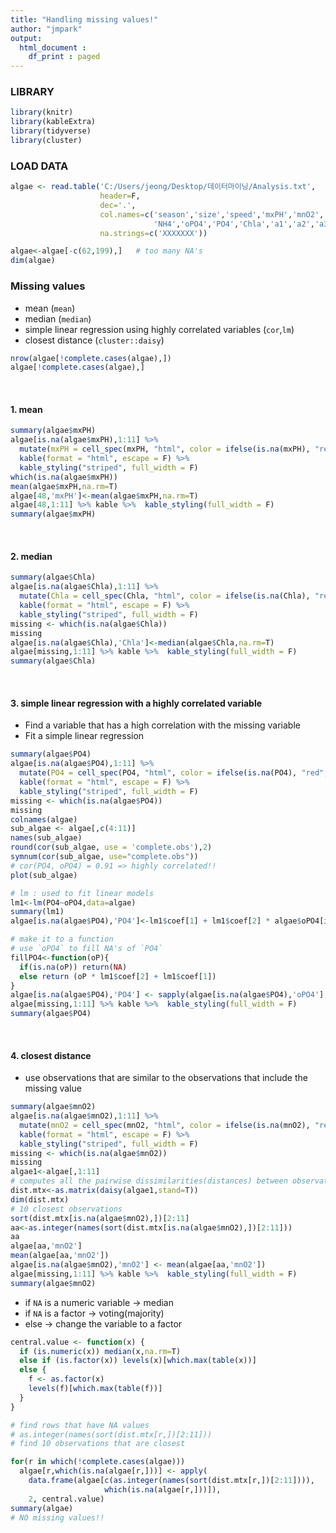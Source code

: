 ```yaml
---
title: "Handling missing values!"
author: "jmpark"
output: 
  html_document :
    df_print : paged
---
```


### LIBRARY
```r
library(knitr)
library(kableExtra)
library(tidyverse)
library(cluster)

```


### LOAD DATA
```r
algae <- read.table('C:/Users/jeong/Desktop/데이터마이닝/Analysis.txt',
                    header=F,
                    dec='.',
                    col.names=c('season','size','speed','mxPH','mnO2','Cl','NO3',
                                'NH4','oPO4','PO4','Chla','a1','a2','a3','a4','a5','a6','a7'),
                    na.strings=c('XXXXXXX'))

algae<-algae[-c(62,199),]   # too many NA's
dim(algae)

```

### Missing values
  * mean (`mean`)
  * median (`median`)
  * simple linear regression using highly correlated variables (`cor`,`lm`)
  * closest distance (`cluster::daisy`)
```r
nrow(algae[!complete.cases(algae),])
algae[!complete.cases(algae),]  

```  
</br>

#### 1. mean
```r
summary(algae$mxPH)
algae[is.na(algae$mxPH),1:11] %>% 
  mutate(mxPH = cell_spec(mxPH, "html", color = ifelse(is.na(mxPH), "red", "black"))) %>%
  kable(format = "html", escape = F) %>%
  kable_styling("striped", full_width = F)
which(is.na(algae$mxPH))
mean(algae$mxPH,na.rm=T)
algae[48,'mxPH']<-mean(algae$mxPH,na.rm=T)
algae[48,1:11] %>% kable %>%  kable_styling(full_width = F)
summary(algae$mxPH)  

```  
</br>

#### 2. median
```r
summary(algae$Chla)
algae[is.na(algae$Chla),1:11] %>% 
  mutate(Chla = cell_spec(Chla, "html", color = ifelse(is.na(Chla), "red", "black"))) %>%
  kable(format = "html", escape = F) %>%
  kable_styling("striped", full_width = F)
missing <- which(is.na(algae$Chla))
missing
algae[is.na(algae$Chla),'Chla']<-median(algae$Chla,na.rm=T)
algae[missing,1:11] %>% kable %>%  kable_styling(full_width = F)
summary(algae$Chla)  

```
</br>

#### 3. simple linear regression with a highly correlated variable
  * Find a variable that has a high correlation with the missing variable
  * Fit a simple linear regression
```r
summary(algae$PO4)
algae[is.na(algae$PO4),1:11] %>% 
  mutate(PO4 = cell_spec(PO4, "html", color = ifelse(is.na(PO4), "red", "black"))) %>%
  kable(format = "html", escape = F) %>%
  kable_styling("striped", full_width = F)
missing <- which(is.na(algae$PO4))
missing
colnames(algae)
sub_algae <- algae[,c(4:11)]
names(sub_algae)
round(cor(sub_algae, use = 'complete.obs'),2)
symnum(cor(sub_algae, use="complete.obs"))
# cor(PO4, oPO4) = 0.91 => highly correlated!!
plot(sub_algae)

# lm : used to fit linear models
lm1<-lm(PO4~oPO4,data=algae)
summary(lm1)
algae[is.na(algae$PO4),'PO4']<-lm1$coef[1] + lm1$coef[2] * algae$oPO4[is.na(algae$PO4)]

# make it to a function
# use `oPO4` to fill NA's of `PO4`
fillPO4<-function(oP){
  if(is.na(oP)) return(NA)
  else return (oP * lm1$coef[2] + lm1$coef[1])
}
algae[is.na(algae$PO4),'PO4'] <- sapply(algae[is.na(algae$PO4),'oPO4'],fillPO4)
algae[missing,1:11] %>% kable %>%  kable_styling(full_width = F)
summary(algae$PO4)

```
</br>

#### 4. closest distance
  * use observations that are similar to the observations that include the missing value
```r
summary(algae$mnO2)
algae[is.na(algae$mnO2),1:11] %>% 
  mutate(mnO2 = cell_spec(mnO2, "html", color = ifelse(is.na(mnO2), "red", "black"))) %>%
  kable(format = "html", escape = F) %>%
  kable_styling("striped", full_width = F)
missing <- which(is.na(algae$mnO2))
missing
algae1<-algae[,1:11]
# computes all the pairwise dissimilarities(distances) between observations in the data set
dist.mtx<-as.matrix(daisy(algae1,stand=T))
dim(dist.mtx)
# 10 closest observations
sort(dist.mtx[is.na(algae$mnO2),])[2:11]
aa<-as.integer(names(sort(dist.mtx[is.na(algae$mnO2),])[2:11]))
aa
algae[aa,'mnO2']
mean(algae[aa,'mnO2'])
algae[is.na(algae$mnO2),'mnO2'] <- mean(algae[aa,'mnO2'])
algae[missing,1:11] %>% kable %>%  kable_styling(full_width = F)
summary(algae$mnO2)

```


  * if `NA` is a numeric variable -> median
  * if `NA` is a factor -> voting(majority)
  * else -> change the variable to a factor
```r
central.value <- function(x) {
  if (is.numeric(x)) median(x,na.rm=T)
  else if (is.factor(x)) levels(x)[which.max(table(x))]
  else {
    f <- as.factor(x)
    levels(f)[which.max(table(f))]
  }
}

```


```r
# find rows that have NA values
# as.integer(names(sort(dist.mtx[r,])[2:11]))
# find 10 observations that are closest

for(r in which(!complete.cases(algae))) 
  algae[r,which(is.na(algae[r,]))] <- apply(
    data.frame(algae[c(as.integer(names(sort(dist.mtx[r,])[2:11]))), 
                     which(is.na(algae[r,]))]), 
    2, central.value)
summary(algae)
# NO missing values!!

```


































